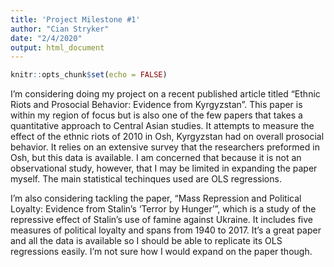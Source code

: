 ```yaml
---
title: 'Project Milestone #1'
author: "Cian Stryker"
date: "2/4/2020"
output: html_document
---
```


```r
knitr::opts_chunk$set(echo = FALSE)
```

I'm considering doing my project on a recent published article titled "Ethnic Riots and Prosocial Behavior: Evidence from Kyrgyzstan". This paper is within my region of focus but is also one of the few papers that takes a quantitative approach to Central Asian studies. It attempts to measure the effect of the ethnic riots of 2010 in Osh, Kyrgyzstan had on overall prosocial behavior. It relies on an extensive survey that the researchers preformed in Osh, but this data is available. I am concerned that because it is not an observational study, however, that I may be limited in expanding the paper myself. The main statistical techinques used are OLS regressions. 

I'm also considering tackling the paper, "Mass Repression and Political Loyalty: Evidence from Stalin's 'Terror by Hunger'", which is a study of the repressive effect of Stalin's use of famine against Ukraine. It includes five measures of political loyalty and spans from 1940 to 2017. It's a great paper and all the data is available so I should be able to replicate its OLS regressions easily. I'm not sure how I would expand on the paper though. 